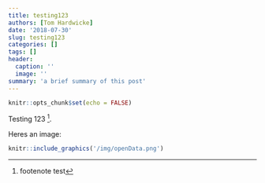 ```yaml
---
title: testing123
authors: [Tom Hardwicke]
date: '2018-07-30'
slug: testing123
categories: []
tags: []
header:
  caption: ''
  image: ''
summary: 'a brief summary of this post'
---
```


```r
knitr::opts_chunk$set(echo = FALSE)
```

Testing 123 [^footnote1].

Heres an image:

```r
knitr::include_graphics('/img/openData.png')
```


[^footnote1]: footenote test